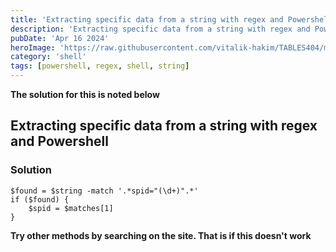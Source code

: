 ```yaml
---
title: 'Extracting specific data from a string with regex and Powershell'
description: 'Extracting specific data from a string with regex and Powershell'
pubDate: 'Apr 16 2024'
heroImage: 'https://raw.githubusercontent.com/vitalik-hakim/TABLES404/main/error_b/SHELL.jpg'
category: 'shell'
tags: [powershell, regex, shell, string]
---
```


**The solution for this is noted below**

## Extracting specific data from a string with regex and Powershell

### Solution

```shell
$found = $string -match '.*spid="(\d+)".*'
if ($found) {
    $spid = $matches[1]
}
```

**Try other methods by searching on the site. That is if this doesn't work**
